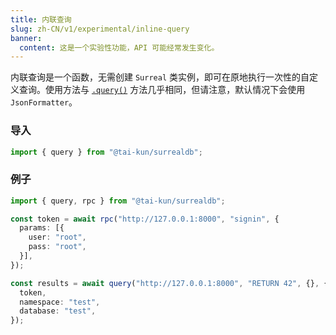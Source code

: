 ```yaml
---
title: 内联查询
slug: zh-CN/v1/experimental/inline-query
banner:
  content: 这是一个实验性功能，API 可能经常发生变化。
---
```


内联查询是一个函数，无需创建 `Surreal` 类实例，即可在原地执行一次性的自定义查询。使用方法与 [`.query()`](/zh-CN/guides/querying#query) 方法几乎相同，但请注意，默认情况下会使用 `JsonFormatter`。

### 导入

```ts
import { query } from "@tai-kun/surrealdb";
```

### 例子

```ts
import { query, rpc } from "@tai-kun/surrealdb";

const token = await rpc("http://127.0.0.1:8000", "signin", {
  params: [{
    user: "root",
    pass: "root",
  }],
});

const results = await query("http://127.0.0.1:8000", "RETURN 42", {}, {
  token,
  namespace: "test",
  database: "test",
});
```
